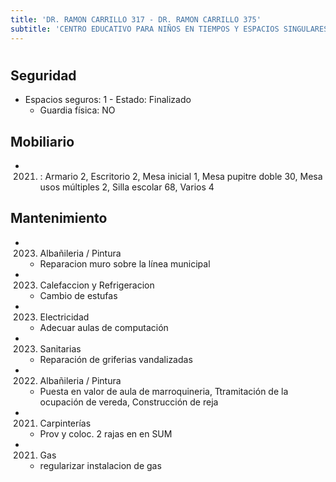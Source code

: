 ```yaml
---
title: 'DR. RAMON CARRILLO 317 - DR. RAMON CARRILLO 375'
subtitle: 'CENTRO EDUCATIVO PARA NIÑOS EN TIEMPOS Y ESPACIOS SINGULARES N° 01 - CFP Nº02 (ANEXO)'
---
```


#


## Seguridad

*  Espacios seguros: 1 - Estado: Finalizado 
    + Guardia física: NO





## Mobiliario

*  (2021) : Armario 2, Escritorio 2, Mesa inicial 1, Mesa pupitre doble 30, Mesa usos múltiples 2, Silla escolar 68, Varios 4 





## Mantenimiento

*  (2023) Albañileria / Pintura 
    + Reparacion muro sobre la línea municipal

*  (2023) Calefaccion y Refrigeracion 
    + Cambio de estufas

*  (2023) Electricidad 
    + Adecuar aulas de computación

*  (2023) Sanitarias 
    + Reparación de griferias vandalizadas

*  (2022) Albañileria / Pintura 
    + Puesta en valor de aula de marroquineria, Ttramitación de la ocupación  de vereda, Construcción de reja

*  (2021) Carpinterías 
    + Prov y coloc. 2 rajas en en SUM

*  (2021) Gas 
    + regularizar instalacion de gas



